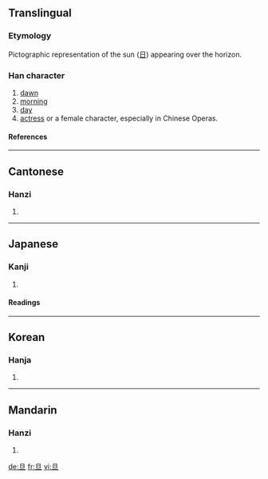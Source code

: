 {{see|蛋}}

==Translingual==
===Etymology===
Pictographic representation of the sun ([[日]]) appearing over the horizon.
===Han character===
{{Han char|rn=72|rad=日|as=01|sn=5|four=6010<sub>0</sub>|canj=日一 (AM)}}
# [[dawn]]
# [[morning]]
# [[day]]
# [[actress]] or a female character, especially in Chinese Operas.

====References====
{{Han ref|kx=0489.030|dkj=13734|dj=0850.010|hdz=21483.010|uh=65E6|ud=26086|bh=A5B9|bd=42425}}
----

==Cantonese==
===Hanzi===
{{yue-hanzi|jyut=|y=daan3}}
# {{defn|Cantonese}}
----
==Japanese==

===Kanji===
{{ja-kanji|grade=|rs=日01}}
# {{defn|Japanese}} 
====Readings====
{{ja-readings|on=[[たん]] (tan)|kun=[[あした]] (ashita)}}
----
==Korean==
===Hanja===
{{ko-hanja|hangeul=[[단]]|eumhun=|rv=dan|mr=tan|y=tan}}
# {{defn|Korean}}
----
==Mandarin==
===Hanzi===
{{cmn-hanzi|pin=[[dàn]] ([[dan4]]), [[gā]] ([[ga1]])|wg=tan<sup>4</sup>, ka<sup>1</sup>}}
# {{defn|Mandarin}}

[[de:旦]]
[[fr:旦]]
[[vi:旦]]